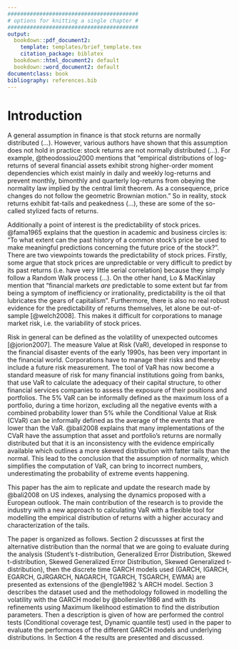 ```yaml
---
#########################################
# options for knitting a single chapter #
#########################################
output:
  bookdown::pdf_document2:
    template: templates/brief_template.tex
    citation_package: biblatex
  bookdown::html_document2: default
  bookdown::word_document2: default
documentclass: book
bibliography: references.bib
---
```


# Introduction {.unnumbered}

```{=tex}
\adjustmtc
\markboth{Introduction}{}
```
A general assumption in finance is that stock returns are normally distributed (...). However, various authors have shown that this assumption does not hold in practice: stock returns are not normally distributed (...). For example, @theodossiou2000 mentions that "empirical distributions of log-returns of several financial assets exhibit strong higher-order moment dependencies which exist mainly in daily and weekly log-returns and prevent monthly, bimonthly and quarterly log-returns from obeying the normality law implied by the central limit theorem. As a consequence, price changes do not follow the geometric Brownian motion." So in reality, stock returns exhibit fat-tails and peakedness (...), these are some of the so-called stylized facts of returns.

Additionally a point of interest is the predictability of stock prices. @fama1965 explains that the question in academic and business circles is: "To what extent can the past history of a common stock's price be used to make meaningful predictions concerning the future price of the stock?". There are two viewpoints towards the predictability of stock prices. Firstly, some argue that stock prices are unpredictable or very difficult to predict by its past returns (i.e. have very little serial correlation) because they simply follow a Random Walk process (...). On the other hand, Lo & MacKinlay mention that "financial markets *are* predictable to some extent but far from being a symptom of inefficiency or irrationality, predictability is the oil that lubricates the gears of capitalism". Furthermore, there is also no real robust evidence for the predictability of returns themselves, let alone be out-of-sample [@welch2008]. This makes it difficult for corporations to manage market risk, i.e. the variability of stock prices.

Risk in general can be defined as the volatility of unexpected outcomes [@jorion2007]. The measure Value at Risk (VaR), developed in response to the financial disaster events of the early 1990s, has been very important in the financial world. Corporations have to manage their risks and thereby include a future risk measurement. The tool of VaR has now become a standard measure of risk for many financial institutions going from banks, that use VaR to calculate the adequacy of their capital structure, to other financial services companies to assess the exposure of their positions and portfolios. The 5% VaR can be informally defined as the maximum loss of a portfolio, during a time horizon, excluding all the negative events with a combined probability lower than 5% while the Conditional Value at Risk (CVaR) can be informally defined as the average of the events that are lower than the VaR. @bali2008 explains that many implementations of the CVaR have the assumption that asset and portfolio's returns are normally distributed but that it is an inconsistency with the evidence empirically available which outlines a more skewed distribution with fatter tails than the normal. This lead to the conclusion that the assumption of normality, which simplifies the computation of VaR, can bring to incorrect numbers, underestimating the probability of extreme events happening. 

This paper has the aim to replicate and update the research made by @bali2008 on US indexes, analysing the dynamics proposed with a European outlook. The main contribution of the research is to provide the industry with a new approach to calculating VaR with a flexible tool for modelling the empirical distribution of returns with a higher accuracy and characterization of the tails.

The paper is organized as follows. Section 2 discussses at first the alternative distribution than the normal that we are going to evaluate during the analysis (Student's t-distribution, Generalized Error Distribution, Skewed t-distribution, Skewed Generalized Error Distribution, Skewed Generalized t-distribution), then the discrete time GARCH models used (GARCH, IGARCH, EGARCH, GJRGARCH, NAGARCH, TGARCH, TSGARCH, EWMA) are presented as extensions of the @engle1982 's ARCH model. Section 3 describes the dataset used and the methodology followed in modelling the volatility with the GARCH model by @bollerslev1986 and with its refinements using Maximum likelihood estimation to find the distribution parameters. Then a description is given of how are performed the control tests (Conditional coverage test, Dynamic quantile test) used in the paper to evaluate the performaces of the different GARCH models and underlying distributions. In Section 4 the results are presented and discussed.
